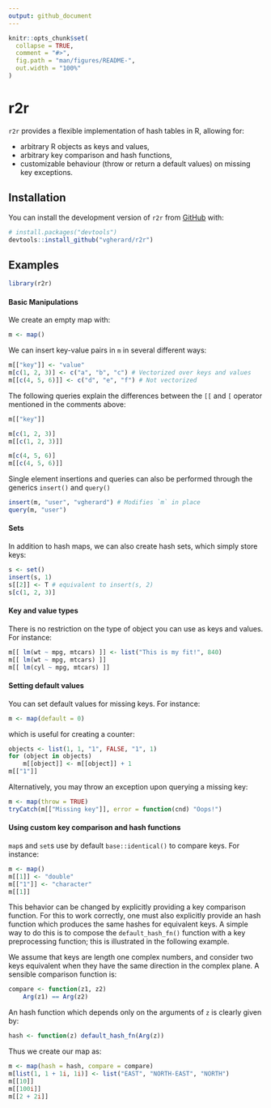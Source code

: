 ```yaml
---
output: github_document
---
```


<!-- README.md is generated from README.Rmd. Please edit that file -->

```r
knitr::opts_chunk$set(
  collapse = TRUE,
  comment = "#>",
  fig.path = "man/figures/README-",
  out.width = "100%"
)
```

# r2r

<!-- badges: start -->
<!-- badges: end -->

`r2r` provides a flexible implementation of hash tables in R, allowing for:

- arbitrary R objects as keys and values,
- arbitrary key comparison and hash functions,
- customizable behaviour (throw or return a default values) on missing key exceptions.

## Installation

You can install the development version of `r2r` from [GitHub](https://github.com/vgherard/r2r) with:

``` r
# install.packages("devtools")
devtools::install_github("vgherard/r2r")
```
## Examples

```r
library(r2r)
```

#### Basic Manipulations

We create an empty map with:

```r
m <- map()
```

We can insert key-value pairs in `m` in several different ways:

```r
m[["key"]] <- "value"
m[c(1, 2, 3)] <- c("a", "b", "c") # Vectorized over keys and values
m[[c(4, 5, 6)]] <- c("d", "e", "f") # Not vectorized
```

The following queries explain the differences between the `[[` and `[` operator mentioned in the comments above:

```r
m[["key"]]

m[c(1, 2, 3)]
m[[c(1, 2, 3)]]

m[c(4, 5, 6)]
m[[c(4, 5, 6)]]
```

Single element insertions and queries can also be performed through the generics `insert()` and `query()`

```r
insert(m, "user", "vgherard") # Modifies `m` in place
query(m, "user")
```

#### Sets

In addition to hash maps, we can also create hash sets, which simply store keys:

```r
s <- set()
insert(s, 1)
s[[2]] <- T # equivalent to insert(s, 2)
s[c(1, 2, 3)]
```

#### Key and value types

There is no restriction on the type of object you can use as keys and values. For instance:

```r
m[[ lm(wt ~ mpg, mtcars) ]] <- list("This is my fit!", 840)
m[[ lm(wt ~ mpg, mtcars) ]]
m[[ lm(cyl ~ mpg, mtcars) ]]
```

#### Setting default values
You can set default values for missing keys. For instance:

```r
m <- map(default = 0)
```

which is useful for creating a counter:

```r
objects <- list(1, 1, "1", FALSE, "1", 1)
for (object in objects)
	m[[object]] <- m[[object]] + 1
m[["1"]]
```

Alternatively, you may throw an exception upon querying a missing key:

```r
m <- map(throw = TRUE)
tryCatch(m[["Missing key"]], error = function(cnd) "Oops!")
```


#### Using custom key comparison and hash functions
`map`s and `set`s use by default `base::identical()` to compare keys. For instance:

```r
m <- map()
m[[1]] <- "double"
m[["1"]] <- "character"
m[[1]]
```

This behavior can be changed by explicitly providing a key comparison function.
For this to work correctly, one must also explicitly provide an hash function which produces the same hashes for equivalent keys. A simple way to do this is to compose the `default_hash_fn()` function with a key preprocessing function; this is illustrated in the following example.

We assume that keys are length one complex numbers, and consider two keys equivalent when they have the same direction in the complex plane. A sensible comparison function is:

```r
compare <- function(z1, z2) 
	Arg(z1) == Arg(z2)
```

An hash function which depends only on the arguments of `z` is clearly given by:

```r
hash <- function(z) default_hash_fn(Arg(z))
```

Thus we create our map as:

```r
m <- map(hash = hash, compare = compare)
m[list(1, 1 + 1i, 1i)] <- list("EAST", "NORTH-EAST", "NORTH")
m[[10]]
m[[100i]]
m[[2 + 2i]]
```


